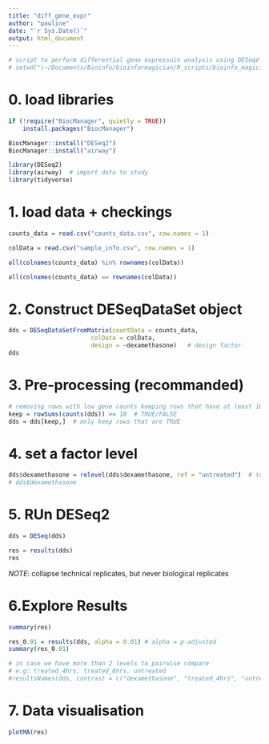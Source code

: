 ```yaml
---
title: "diff_gene_expr"
author: "pauline"
date: "`r Sys.Date()`"
output: html_document
---
```


```r
# script to perform differential gene expressoin analysis using DESeqé package
# setwd("\~/Documents/Bioinfo/bioinformagician/R_scripts/bioinfo_magician_on_R")
```


# 0. load libraries
```r
if (!require("BiocManager", quietly = TRUE))
    install.packages("BiocManager")

BiocManager::install("DESeq2")
BiocManager::install("airway")
```

```r
library(DESeq2)
library(airway)  # import data to study
library(tidyverse)
```

# 1. load data + checkings
```r
counts_data = read.csv("counts_data.csv", row.names = 1)
```
```r
colData = read.csv("sample_info.csv", row.names = 1)
```
```r
all(colnames(counts_data) %in% rownames(colData))
```
```r
all(colnames(counts_data) == rownames(colData))
```

# 2. Construct DESeqDataSet object
```r
dds = DESeqDataSetFromMatrix(countData = counts_data,
                       colData = colData,
                       design = ~dexamethasone)   # design factor
dds
```
# 3. Pre-processing (recommanded)
```r
# removing rows with low gene counts keeping rows that have at least 10 read total
keep = rowSums(counts(dds)) >= 10  # TRUE/FALSE
dds = dds[keep,]  # only keep rows that are TRUE
```

# 4. set a factor level
```r
dds$dexamethasone = relevel(dds$dexamethasone, ref = "untreated")  # to avoid default alphabetic selection of the ref level
# dds$dexamethasone
```

# 5. RUn DESeq2
```r
dds = DESeq(dds)
```
```r
res = results(dds)
res
```

*NOTE*: collapse technical replicates, but never biological replicates

# 6.Explore Results
```r
summary(res)

res_0.01 = results(dds, alpha = 0.01) # alpha = p-adjusted
summary(res_0.01)
```
```r
# in case we have more than 2 levels to pairwise compare
# e.g: treated_4hrs, treated_8hrs, untreated
#resultsNames(dds, contrast = c("dexamethasone", "treated_4hrs", "untreated")) # in contrast: design_factor, level_1, level_2
```


# 7. Data visualisation
```r
plotMA(res)
```

